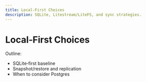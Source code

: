 ```yaml
---
title: Local‑First Choices
description: SQLite, Litestream/LiteFS, and sync strategies.
---
```


# Local‑First Choices

Outline:
- SQLite‑first baseline
- Snapshot/restore and replication
- When to consider Postgres

